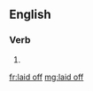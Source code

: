 ==English==

===Verb===
{{head|en|verb form}}

# {{en-past of|lay off}}

[[fr:laid off]]
[[mg:laid off]]